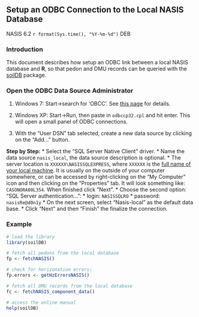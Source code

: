 ## Setup an ODBC Connection to the Local NASIS Database
NASIS 6.2
`r format(Sys.time(), "%Y-%m-%d")`
DEB

### Introduction
This document describes how setup an ODBC link between a local NASIS database and **R**, so that pedon and DMU records can be queried with the [soilDB](https://r-forge.r-project.org/scm/viewvc.php/*checkout*/docs/soilDB/soilDB-Intro.html?root=aqp) package.


### Open the ODBC Data Source Administrator
 1. Windows 7: Start->search for 'OBCC'. See [this page](http://msdn.microsoft.com/en-us/library/ms188691.aspx) for details. 
 
 2. Windows XP: Start->Run, then paste in `odbccp32.cpl` and hit enter. This will open a small panel of ODBC connections. 
 
 3. With the "User DSN" tab selected, create a new data source by clicking on the "Add..." button. 


**Step by Step:**
 * Select the "SQL Server Native Client" driver.
 * Name the data source `nasis_local`, the data source description is optional.
 * The server location is `XXXXXX\NASISSQLEXPRESS`, where `XXXXXX` is the [full name of your local machine](http://windows.microsoft.com/en-us/windows7/find-your-computer-name). It is usually on the outside of your computer somewhere, or can be accessed by right-clicking on the "My Computer" icon and then clicking on the "Properties" tab. It will look something like: `CASONORA00L354`. When finished click "Next".
 * Choose the second option: "SQL Server authentication...":
  * login: `NASISSQLRO`
  * password: `nasisRe@d0n1y`
 * On the next screen, select "Nasis-local" as the default data base.
 * Click "Next" and then "Finish" the finalize the connection.


### Example
```{r example, eval=FALSE}
# load the library
library(soilDB)

# fetch all pedons from the local database
fp <- fetchNASIS()

# check for horizonation errors:
fp.errors <- getHzErrorsNASIS()

# fetch all DMU records from the local database
fc <- fetchNASIS_component_data()

# access the online manual
help(soilDB)
```

